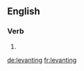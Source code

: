 ==English==

===Verb===
{{head|en}}

# {{present participle of|levant|lang=en}}

[[de:levanting]]
[[fr:levanting]]